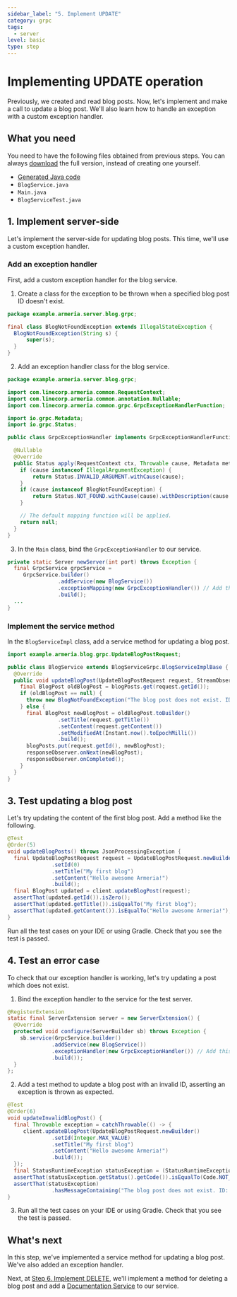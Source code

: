 ```yaml
---
sidebar_label: "5. Implement UPDATE"
category: grpc
tags:
  - server
level: basic
type: step
---
```


# Implementing UPDATE operation

Previously, we created and read blog posts.
Now, let's implement and make a call to update a blog post.
We'll also learn how to handle an exception with a custom exception handler.

<TutorialSteps current={5} />

## What you need

You need to have the following files obtained from previous steps.
You can always [download](https://github.com/line/armeria-examples/tree/main/tutorials/grpc) the full version, instead of creating one yourself.

- [Generated Java code](/docs/tutorials/grpc/define-service#6-compile-the-proto-file)
- `BlogService.java`
- `Main.java`
- `BlogServiceTest.java`

## 1. Implement server-side

Let's implement the server-side for updating blog posts.
This time, we'll use a custom exception handler.

### Add an exception handler

First, add a custom exception handler for the blog service.

1. Create a class for the exception to be thrown when a specified blog post ID doesn't exist.
  ```java title="BlogNotFoundException.java"
  package example.armeria.server.blog.grpc;

  final class BlogNotFoundException extends IllegalStateException {
    BlogNotFoundException(String s) {
        super(s);
    }
  }
  ```
2. Add an exception handler class for the blog service.
  ```java title="GrpcExceptionHandler.java"
  package example.armeria.server.blog.grpc;

  import com.linecorp.armeria.common.RequestContext;
  import com.linecorp.armeria.common.annotation.Nullable;
  import com.linecorp.armeria.common.grpc.GrpcExceptionHandlerFunction;

  import io.grpc.Metadata;
  import io.grpc.Status;

  public class GrpcExceptionHandler implements GrpcExceptionHandlerFunction {

    @Nullable
    @Override
    public Status apply(RequestContext ctx, Throwable cause, Metadata metadata) {
      if (cause instanceof IllegalArgumentException) {
          return Status.INVALID_ARGUMENT.withCause(cause);
      }
      if (cause instanceof BlogNotFoundException) {
          return Status.NOT_FOUND.withCause(cause).withDescription(cause.getMessage());
      }

      // The default mapping function will be applied.
      return null;
    }
  }
  ```
3. In the `Main` class, bind the `GrpcExceptionHandler` to our service.
  ```java title="Main.java"
  private static Server newServer(int port) throws Exception {
    final GrpcService grpcService =
       GrpcService.builder()
                  .addService(new BlogService())
                  .exceptionMapping(new GrpcExceptionHandler()) // Add this
                  .build();
    ...
  }
  ```

### Implement the service method

In the `BlogServiceImpl` class, add a service method for updating a blog post.
```java title="BlogService.java"
import example.armeria.blog.grpc.UpdateBlogPostRequest;

public class BlogService extends BlogServiceGrpc.BlogServiceImplBase {
  @Override
  public void updateBlogPost(UpdateBlogPostRequest request, StreamObserver<BlogPost> responseObserver) {
    final BlogPost oldBlogPost = blogPosts.get(request.getId());
    if (oldBlogPost == null) {
      throw new BlogNotFoundException("The blog post does not exist. ID: " + request.getId());
    } else {
      final BlogPost newBlogPost = oldBlogPost.toBuilder()
                .setTitle(request.getTitle())
                .setContent(request.getContent())
                .setModifiedAt(Instant.now().toEpochMilli())
                .build();
      blogPosts.put(request.getId(), newBlogPost);
      responseObserver.onNext(newBlogPost);
      responseObserver.onCompleted();
    }
  }
}
```

## 3. Test updating a blog post

Let's try updating the content of the first blog post.
Add a method like the following.

```java title="BlogServiceTest.java"
@Test
@Order(5)
void updateBlogPosts() throws JsonProcessingException {
  final UpdateBlogPostRequest request = UpdateBlogPostRequest.newBuilder()
              .setId(0)
              .setTitle("My first blog")
              .setContent("Hello awesome Armeria!")
              .build();
  final BlogPost updated = client.updateBlogPost(request);
  assertThat(updated.getId()).isZero();
  assertThat(updated.getTitle()).isEqualTo("My first blog");
  assertThat(updated.getContent()).isEqualTo("Hello awesome Armeria!");
}
```

Run all the test cases on your IDE or using Gradle.
Check that you see the test is passed.

## 4. Test an error case

To check that our exception handler is working, let's try updating a post which does not exist.

1. Bind the exception handler to the service for the test server.
  ```java title="BlogServiceTest.java"
  @RegisterExtension
  static final ServerExtension server = new ServerExtension() {
    @Override
    protected void configure(ServerBuilder sb) throws Exception {
      sb.service(GrpcService.builder()
                .addService(new BlogService())
                .exceptionHandler(new GrpcExceptionHandler()) // Add this
                .build());
    }
  };
  ```
2. Add a test method to update a blog post with an invalid ID, asserting an exception is thrown as expected.
  ```java title="BlogServiceTest.java"
  @Test
  @Order(6)
  void updateInvalidBlogPost() {
    final Throwable exception = catchThrowable(() -> {
       client.updateBlogPost(UpdateBlogPostRequest.newBuilder()
                .setId(Integer.MAX_VALUE)
                .setTitle("My first blog")
                .setContent("Hello awesome Armeria!")
                .build());
    });
    final StatusRuntimeException statusException = (StatusRuntimeException) exception;
    assertThat(statusException.getStatus().getCode()).isEqualTo(Code.NOT_FOUND);
    assertThat(statusException)
                .hasMessageContaining("The blog post does not exist. ID: " + Integer.MAX_VALUE);
  }
  ```
3. Run all the test cases on your IDE or using Gradle.
  Check that you see the test is passed.

## What's next

In this step, we've implemented a service method for updating a blog post.
We've also added an exception handler.

Next, at [Step 6. Implement DELETE](/docs/tutorials/grpc/implement-delete), we'll implement a method
for deleting a blog post and add a [Documentation Service](/docs/server/docservice) to our service.

<TutorialSteps current={5} />
